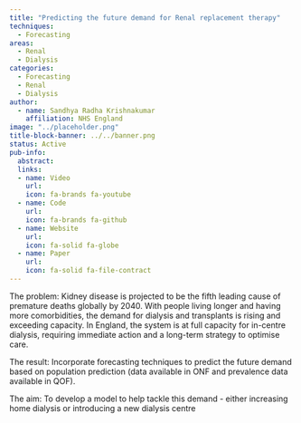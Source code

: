 ```yaml
---
title: "Predicting the future demand for Renal replacement therapy"
techniques:
  - Forecasting
areas:
  - Renal
  - Dialysis
categories:
  - Forecasting
  - Renal
  - Dialysis
author:
  - name: Sandhya Radha Krishnakumar
    affiliation: NHS England
image: "../placeholder.png"
title-block-banner: ../../banner.png
status: Active
pub-info:
  abstract:
  links:
  - name: Video
    url:
    icon: fa-brands fa-youtube
  - name: Code
    url:
    icon: fa-brands fa-github
  - name: Website
    url:
    icon: fa-solid fa-globe
  - name: Paper
    url:
    icon: fa-solid fa-file-contract
---
```


The problem: Kidney disease is projected to be the fifth leading cause of premature deaths globally by 2040. With people living longer and having more comorbidities, the demand for dialysis and transplants is rising and exceeding capacity. In England, the system is at full capacity for in-centre dialysis, requiring immediate action and a long-term strategy to optimise care.

The result: Incorporate forecasting techniques to predict the future demand based on population prediction (data available in ONF and prevalence data available in QOF).

The aim: To develop a model to help tackle this demand - either increasing home dialysis or introducing a new dialysis centre
